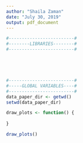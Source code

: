 ```yaml
---
author: "Shaila Zaman"
date: "July 30, 2019"
output: pdf_document
---
```


```r

#-------------------------#
#--------LIBRARIES--------#
#-------------------------#





#-------------------------#
#-----GLOBAL VARIABLES----#
#-------------------------#
data_paper_dir <- getwd()
setwd(data_paper_dir)
```



```r
draw_plots <- function() {
  
}
```



\newpage
<!-- DRAW PLOTS -->
```r
draw_plots()
```

